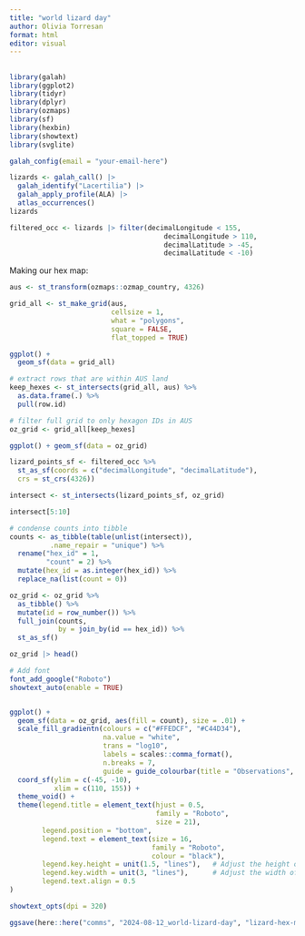 ```yaml
---
title: "world lizard day"
author: Olivia Torresan
format: html
editor: visual
---
```


## 

```r
library(galah)
library(ggplot2)
library(tidyr)
library(dplyr)
library(ozmaps)
library(sf)
library(hexbin)
library(showtext)
library(svglite)
```

```r
galah_config(email = "your-email-here")

lizards <- galah_call() |>
  galah_identify("Lacertilia") |>
  galah_apply_profile(ALA) |>
  atlas_occurrences()
lizards
```

```r
filtered_occ <- lizards |> filter(decimalLongitude < 155,
                                      decimalLongitude > 110,
                                      decimalLatitude > -45,
                                      decimalLatitude < -10)
```

Making our hex map:

```r
aus <- st_transform(ozmaps::ozmap_country, 4326)
```

```r
grid_all <- st_make_grid(aus, 
                         cellsize = 1, 
                         what = "polygons", 
                         square = FALSE,
                         flat_topped = TRUE)

ggplot() +
  geom_sf(data = grid_all)
```

```r
# extract rows that are within AUS land
keep_hexes <- st_intersects(grid_all, aus) %>%
  as.data.frame(.) %>%
  pull(row.id)

# filter full grid to only hexagon IDs in AUS
oz_grid <- grid_all[keep_hexes]

ggplot() + geom_sf(data = oz_grid)
```

```r
lizard_points_sf <- filtered_occ %>% 
  st_as_sf(coords = c("decimalLongitude", "decimalLatitude"), 
  crs = st_crs(4326))
```

```r
intersect <- st_intersects(lizard_points_sf, oz_grid)

intersect[5:10]
```

```r
# condense counts into tibble
counts <- as_tibble(table(unlist(intersect)), 
          .name_repair = "unique") %>%
  rename("hex_id" = 1,
         "count" = 2) %>%
  mutate(hex_id = as.integer(hex_id)) %>%
  replace_na(list(count = 0))
```

```r
oz_grid <- oz_grid %>%
  as_tibble() %>%
  mutate(id = row_number()) %>%
  full_join(counts,
            by = join_by(id == hex_id)) %>%
  st_as_sf()

oz_grid |> head()
```

```r

# Add font
font_add_google("Roboto")
showtext_auto(enable = TRUE) 


ggplot() +
  geom_sf(data = oz_grid, aes(fill = count), size = .01) +
  scale_fill_gradientn(colours = c("#FFEDCF", "#C44D34"), 
                       na.value = "white", 
                       trans = "log10",
                       labels = scales::comma_format(),
                       n.breaks = 7,
                       guide = guide_colourbar(title = "Observations", title.position = "top")) +
  coord_sf(ylim = c(-45, -10), 
           xlim = c(110, 155)) +
  theme_void() +
  theme(legend.title = element_text(hjust = 0.5,
                                    family = "Roboto",
                                    size = 21),
        legend.position = "bottom",
        legend.text = element_text(size = 16,
                                   family = "Roboto",
                                   colour = "black"),
        legend.key.height = unit(1.5, "lines"),   # Adjust the height of the legend key
        legend.key.width = unit(3, "lines"),      # Adjust the width of the legend key
        legend.text.align = 0.5
)
```

```r
showtext_opts(dpi = 320)

ggsave(here::here("comms", "2024-08-12_world-lizard-day", "lizard-hex-map.svg"), bg = "transparent",  height = 10, width = 10, unit = "in", dpi = 320)
```
